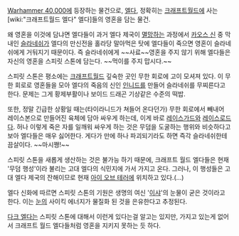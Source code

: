 {{{+1 '''Spirit Stone'''}}}

[[Warhammer 40,000]]에 등장하는 물건으로, [[엘다]], 정확히는 [[크래프트월드]]에 사는 [wiki:"크래프트월드 엘다" 엘다]들의 영혼을 담는 물건. 

왜 영혼을 이것에 담냐면 엘다들이 과거 엘다 제국이 [[멸망]]하는 과정에서 [[카오스 신]] 중 막내인 [[슬라네쉬]]가 엘다의 만신전을 홀라당 말아먹은 탓에 엘다들이 죽으면 영혼이 슬라네쉬에게 거둬지기 때문이다. 즉 슬라네쉬에게 ~~사료~~영혼을 주지 않기 위해 엘다들은 자신의 영혼을 스피릿 스톤에 담는다. ~~먹이를 주지 맙시다.~~

스피릿 스톤은 평소에는 [[크래프트월드]] 깊숙한 곳인 무한 회로에 고이 모셔져 있다. 이 무한 회로로 영혼들을 모아 엘다의 죽음의 신인 [[인니드]]를 만들어 슬라네쉬를 무찌른다고 한다. 문제는 그게 황제부활이나 보이드 드래곤 기상같은 수준의 떡밥. 

또한, 정말 긴급한 상황일 때는(타이라니드가 쳐들어 온다던가) 무한 회로에서 빼내어 레이스본으로 만들어진 육체에 담아 싸우게 하는데, 이게 바로 [[레이스가드]]와 [[레이스로드]]다. 허나 이렇게 죽은 자를 일깨워 싸우게 하는 것은 무덤을 도굴하는 행위와 비슷하다고 보아 엘다들은 매우 싫어한다. 게다가 만에 하나 파괴되기라도 하면 즉각 슬라네쉬한테 끔살이다. ~~마시쪙!~~

스피릿 스톤을 새롭게 생산하는 것은 불가능 하기 때문에, 크래프트 월드 엘다들은 현재 '무덤 행성'이라 불리는 고대 엘다의 식민지에 가서 가지고 온다. 그러나, 이 행성들은 고대 엘다 제국의 잔해이므로 현재 [[아이 오브 테러]]에 위치하고 있다.(…)

엘다 신화에 따르면 스피릿 스톤의 기원은 생명의 여신 '[[이샤]]'의 눈물이 굳은 것이라고 한다. 이는 [[눈]]의 사이킥 에너지가 물질화 된 것을 은유한다고 추정된다.

[[다크 엘다]]는 스피릿 스톤에 대해서 이런게 있다는걸 알고는 있지만, 가지고 있는게 없어서 크래프트 월드 엘다들처럼 영혼을 지키지 못하는 듯 하다.
